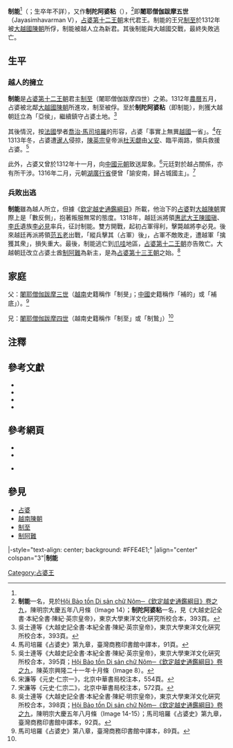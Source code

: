 {{Infobox monarch
| name               =制能
| title              = [[占婆|占婆]][[占城君主列表|國王]]
| image              =
| caption            =
| reign              =1312年—1318年
| coronation         = 
| investiture        =
| full name          =
| native_lang1       =別名 
| native_lang1_name1 =制陀阿婆粘
| birth_date         =？
| birth_place        =[[占婆|占婆]][[毘闍耶|毘闍耶]]
| death_date         =？
| death_place        =[[爪哇|爪哇]]
| burial_date        =
| burial_place       =
| predecessor        =[[制至|闍耶僧伽跋摩四世]]
| successor          =[[制阿難|制阿難]] 
| queen              =
| consort            = 
| spouse             =
| spouse 1            =
| spouse 2             =
| spouse 3           =
| spouse 4           =
| spouse 5           =
| spouse 6           =
| spouse 7           =
| offspring          = 
| royal house        =[[第十二王朝_(占婆)|第十二王朝]]
| dynasty            = 
| father             =[[制旻|闍耶僧伽跋摩三世]]
| mother             =
| children           =
| religion           =[[印度教|印度教]]
}}
'''制能'''<ref name="name"/>（{{vie|v='''Chế Năng'''|hn=制能}}；生卒年不詳），又作'''制陀阿婆粘'''（{{vie|v='''Chế Đà A Bà Niêm'''|hn=制陀阿婆粘}}），<ref name="name">'''制能'''一名，見於[http://www.nomfoundation.org/nlvnpf/index.php?IDcat=2&cat=3&subcat=288  Hội Bảo tồn Di sản chữ Nôm─《欽定越史通鑑綱目》卷之九]{{dead link|date=2017年11月 |bot=InternetArchiveBot |fix-attempted=yes }}，陳明宗大慶五年八月條（Image 14）；'''制陀阿婆粘'''一名，見《大越史記全書·本紀全書·陳紀·英宗皇帝》，東京大學東洋文化硏究所校合本，393頁。</ref>即'''闍耶僧伽跋摩五世'''（Jayasimhavarman V），[[占婆|占婆]][[第十二王朝_(占婆)|第十二王朝]]末代君王。制能的王兄[[制至|制至]]於1312年被[[大越|大越國]][[越南陳朝|陳朝]]所俘，制能被越人立為新君。其後制能與大越國交戰，最終失敗逃亡。

== 生平 ==
=== 越人的擁立 ===
'''制能'''是[[占婆|占婆]][[占婆第十二王朝|第十二王朝]]君主[[制至|制至]]（闍耶僧伽跋摩四世）之弟。1312年[[農曆|農曆]]五月，占婆被北鄰[[大越|大越國]][[越南陳朝|陳朝]]所進攻，制至被俘。至於'''制陀阿婆粘'''（即制能），則獲大越朝廷立為「亞侯」，繼續鎮守占婆土地。<ref>吳士連等《大越史記全書·本紀全書·陳紀·英宗皇帝》，東京大學東洋文化硏究所校合本，393頁。</ref>

其後情況，按[[法國|法國]]學者[[喬治·馬司培羅|喬治·馬司培羅]]的形容，占婆「事實上無異[[大越|越國]]一省」。<ref name="占婆史91">馬司培羅《占婆史》第九章，臺灣商務印書館中譯本，91頁。</ref>在1313年冬，占婆遭[[暹羅|暹人]]侵掠，[[陳英宗|陳英宗]]皇帝派[[杜天覷|杜天覷]]由[[乂安省|乂安]]、臨平兩路，領兵救援占婆。<ref>吳士連等《大越史記全書·本紀全書·陳紀·英宗皇帝》，東京大學東洋文化硏究所校合本，395頁；[http://www.nomfoundation.org/nlvnpf/index.php?IDcat=2&cat=3&subcat=288  Hội Bảo tồn Di sản chữ Nôm─《欽定越史通鑑綱目》卷之九]{{dead link|date=2017年11月 |bot=InternetArchiveBot |fix-attempted=yes }}，陳英宗興隆二十一年十月條（Image 8）。</ref>

此外，占婆又曾於1312年十一月，向[[中國|中國]][[元朝|元朝]]致送犀象。<ref>宋濂等《元史·仁宗一》，北京中華書局校注本，554頁。</ref>元廷對於越占關係，亦有所干涉。1316年二月，元朝[[湖廣行省|湖廣行省]]便曾「諭安南，歸占城國主」。<ref>宋濂等《元史·仁宗二》，北京中華書局校注本，572頁。</ref>

=== 兵敗出逃 ===
'''制能'''雖為越人所立，但據《[[欽定越史通鑑綱目|欽定越史通鑑綱目]]》所載，他治下的[[占婆|占婆]]對[[大越|大越]][[越南陳朝|陳朝]]實際上是「數反側」，抱著叛服無常的態度。1318年，越廷派將領[[陳國瑱|惠武大王陳國瑱]]、[[越南李朝|李氏]]遺族[[李必見|李必見]]率兵，征討制能。雙方開戰，起初占軍得利，擊斃越將李必見。後來越廷再派將領[[范五老|范五老]]出戰，「縱兵擊其（占軍）後」，占軍不敵敗走，遭越軍「擒獲其衆」，損失重大。最後，制能逃亡到[[爪哇|爪哇]]地區，[[占婆第十二王朝|占婆第十二王朝]]亦告敗亡。大越朝廷改立占婆土酋[[制阿難|制阿難]]為新主，是為[[占婆第十三王朝|占婆第十三王朝]]之始。<ref>吳士連等《大越史記全書·本紀全書·陳紀·明宗皇帝》，東京大學東洋文化硏究所校合本，398頁；[http://www.nomfoundation.org/nlvnpf/index.php?IDcat=2&cat=3&subcat=288  Hội Bảo tồn Di sản chữ Nôm─《欽定越史通鑑綱目》卷之九]{{dead link|date=2017年11月 |bot=InternetArchiveBot |fix-attempted=yes }}，陳明宗大慶五年八月條（Image 14-15）；馬司培羅《占婆史》第九章，臺灣商務印書館中譯本，92頁。</ref>

== 家庭 ==
父：[[闍耶僧伽跋摩三世|闍耶僧伽跋摩三世]]（[[越南|越南]]史籍稱作「制旻」；[[中國|中國]]史籍稱作「補的」或「補底」）。<ref>馬司培羅《占婆史》第八章，臺灣商務印書館中譯本，89頁。</ref>

兄：[[闍耶僧伽跋摩四世|闍耶僧伽跋摩四世]]（越南史籍稱作「制至」或「制鷙」）<ref name="占婆史91"/>

== 注釋 ==
<div class="references-small">   
<references />   
</div>   
</div>

== 參考文獻 ==
<div class="references-small">
*{{cite book|title=《[[占婆史|占婆史]]》|author=[[喬治·馬司培羅|喬治·馬司培羅]]|others=[[馮承鈞|馮承鈞]]譯|location=[[台灣|台灣]]|publisher=[[臺灣商務印書館|臺灣商務印書館]]（[[中華民國|民國]]62）（1973）|language=zh}}
*{{cite book|title=《[[占婆史|占婆史]]》，收錄於《東蒙古遼代舊城探考記（外二種）》|author=馬伯樂（[[喬治·馬司培羅|喬治·馬司培羅]]的另一譯名）|others=[[馮承鈞|馮承鈞]]譯|location=[[北京|北京]]|publisher=[[中華書局|中華書局]]（2004）ISBN 7101042228|language=zh}}
*{{ja}}{{cite book|title=《[[大越史記全書|大越史記全書]]》|author=[[吳士連|吳士連]]等|others=[[陳荊和|陳荊和]]編校|publisher=[[東京大學|東京大學]]東洋文化硏究所附屬東洋學文獻センター（[[昭和|昭和]]59－61年）（1984－1986）|language=zh}}
*{{cite book|title=《[[元史|元史]]》|author=[[宋濂|宋濂]]等 |location=[[北京|北京]]|publisher=[[中華書局|中華書局]]（1995）ISBN 7101003265|language=zh }}
</div>

== 參考網頁 ==
<div class="references-small">
*{{vi}}{{zh}}{{cite web|url=http://www.nomna.org/DVSKTT/dvsktt.php?IDcat=41|title=Hội Bảo tồn Di sản chữ Nôm─《大越史記全書·本紀全書·陳紀·英宗皇帝》|accessdate=2009-10-10|archive-date=2016-03-04|archive-url=https://web.archive.org/web/20160304200557/http://www.nomna.org/DVSKTT/dvsktt.php?IDcat=41|dead-url=yes}}
*{{vi}}{{zh}}{{cite web|url=http://www.nomna.org/DVSKTT/dvsktt.php?IDcat=42|title=Hội Bảo tồn Di sản chữ Nôm─《大越史記全書·本紀全書·陳紀·明宗皇帝》|accessdate=2009-10-10|archive-date=2016-03-05|archive-url=https://web.archive.org/web/20160305015118/http://www.nomna.org/DVSKTT/dvsktt.php?IDcat=42|dead-url=yes}}

*{{vi}}{{zh}}{{cite web|url=http://www.nomfoundation.org/nlvnpf/index.php?IDcat=2&cat=3&subcat=288&ok=|title=Hội Bảo tồn Di sản chữ Nôm─《欽定越史通鑑綱目》正編卷之九、十|deadurl=yes|archiveurl=https://web.archive.org/web/20160306173249/http://nomfoundation.org/nlvnpf/index.php?cat=3&idcat=2&ok=&subcat=288|archivedate=2016-03-06|accessdate=2009-10-10}}
</div>

== 參見 ==
*[[占婆|占婆]]
*[[越南陳朝|越南陳朝]]
*[[制至|制至]]
*[[制阿難|制阿難]]

{{start box}}
|-style="text-align: center; background: #FFE4E1;"
|align="center" colspan="3"|'''制能'''
{{s-before|[[制至|制至]]}}
{{s-title|[[占城君主列表#後十二王朝|占婆第十二王朝君主]]|1312年－1318年}}
{{s-none|無|王朝覆滅}}
{{s-before|[[制至|制至]]}}
{{s-title|[[占城君主列表#後十二王朝|占婆國王]]|1312年－1318年}}
{{s-after|[[制阿難|制阿難]]<br>（[[第十三王朝_(占婆)|第十三王朝]]）}}
{{end box}}
{{占婆君主}}
[[Category:占婆王|Category:占婆王]]